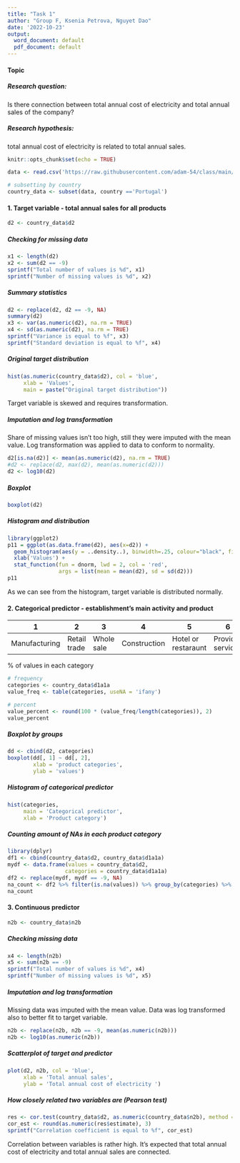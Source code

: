 ---
title: "Task 1"
author: "Group F, Ksenia Petrova, Nguyet Dao"
date: '2022-10-23'
output:
  word_document: default
  pdf_document: default
---

#### Topic

##### Research question:

Is there connection between total annual cost of electricity and total annual sales of the company?

##### Research hypothesis:

total annual cost of electricity is related to total annual sales.

```{r setup, include=FALSE}
knitr::opts_chunk$set(echo = TRUE)
```

```{r echo=FALSE, purl=TRUE}
data <- read.csv('https://raw.githubusercontent.com/adam-54/class/main/common/beeps_c.csv')

# subsetting by country
country_data <- subset(data, country =='Portugal')
```

#### 1. Target variable - total annual sales for all products 

```{r echo=FALSE, purl=TRUE}
d2 <- country_data$d2
```

##### Checking for missing data

```{r echo=FALSE}
x1 <- length(d2)
x2 <- sum(d2 == -9)
sprintf("Total number of values is %d", x1)
sprintf("Number of missing values is %d", x2)
```

##### Summary statistics

```{r echo=FALSE}
d2 <- replace(d2, d2 == -9, NA)
summary(d2)
x3 <- var(as.numeric(d2), na.rm = TRUE)
x4 <- sd(as.numeric(d2), na.rm = TRUE)
sprintf("Variance is equal to %f", x3)
sprintf("Standard deviation is equal to %f", x4)
```

##### Original target distribution

```{r echo=FALSE}
hist(as.numeric(country_data$d2), col = 'blue',
     xlab = 'Values',
     main = paste("Original target distribution"))
```

Target variable is skewed and requires transformation.

##### Imputation and log transformation

Share of missing values isn't too high, still they were imputed with the mean value. Log transformation was applied to data to conform to normality.

```{r echo=FALSE}
d2[is.na(d2)] <- mean(as.numeric(d2), na.rm = TRUE)
#d2 <- replace(d2, max(d2), mean(as.numeric(d2)))
d2 <- log10(d2)
```

##### Boxplot

```{r echo=FALSE}
boxplot(d2)
```

##### Histogram and distribution

```{r echo=FALSE}
library(ggplot2)
p11 = ggplot(as.data.frame(d2), aes(x=d2)) +
  geom_histogram(aes(y = ..density..), binwidth=.25, colour="black", fill="white") +
  xlab('Values') +
  stat_function(fun = dnorm, lwd = 2, col = 'red', 
                args = list(mean = mean(d2), sd = sd(d2)))
p11
```

As we can see from the histogram, target variable is distributed normally.

#### 2. Categorical predictor - establishment's main activity and product

| 1             | 2            | 3          | 4            | 5                   | 6                |
|--------------|-------------|----------|----------|-------------|----------------|
| Manufacturing | Retail trade | Whole sale | Construction | Hotel or restaraunt | Provide services |

\% of values in each category

```{r echo=FALSE}
# frequency
categories <- country_data$d1a1a
value_freq <- table(categories, useNA = 'ifany')

# percent
value_percent <- round(100 * (value_freq/length(categories)), 2)
value_percent

```

##### Boxplot by groups

```{r echo=FALSE}
dd <- cbind(d2, categories)
boxplot(dd[, 1] ~ dd[, 2],
        xlab = 'product categories',
        ylab = 'values')
```

##### Histogram of categorical predictor

```{r echo=FALSE}
hist(categories, 
     main = 'Categorical predictor',
     xlab = 'Product category')

```

##### Counting amount of NAs in each product category

```{r echo=FALSE}
library(dplyr)
df1 <- cbind(country_data$d2, country_data$d1a1a)
mydf <- data.frame(values = country_data$d2,
                  categories = country_data$d1a1a)
df2 <- replace(mydf, mydf == -9, NA)
na_count <- df2 %>% filter(is.na(values)) %>% group_by(categories) %>% summarise(n = n())
na_count
```

#### 3. Continuous predictor

```{r echo=FALSE}
n2b <- country_data$n2b
```

##### Checking missing data

```{r echo=FALSE}
x4 <- length(n2b)
x5 <- sum(n2b == -9)
sprintf("Total number of values is %d", x4)
sprintf("Number of missing values is %d", x5)
```

##### Imputation and log transformation

Missing data was imputed with the mean value. Data was log transformed also to better fit to target variable.

```{r echo=FALSE}
n2b <- replace(n2b, n2b == -9, mean(as.numeric(n2b)))
n2b <- log10(as.numeric(n2b))
```

##### Scatterplot of target and predictor

```{r echo=FALSE}
plot(d2, n2b, col = 'blue',
     xlab = 'Total annual sales',
     ylab = 'Total annual cost of electricity ')

```

##### How closely related two variables are (Pearson test)

```{r echo=FALSE}
res <- cor.test(country_data$d2, as.numeric(country_data$n2b), method = 'pearson')
cor_est <- round(as.numeric(res$estimate), 3)
sprintf("Correlation coefficient is equal to %f", cor_est)
```

Correlation between variables is rather high. It's expected that total annual cost of electricity and total annual sales are connected.


